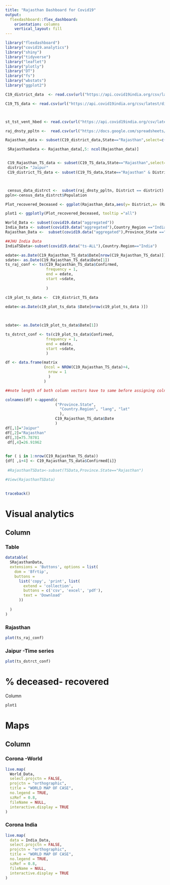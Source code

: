 ```yaml
---
title: "Rajasthan Dashboard for Covid19"
output: 
  flexdashboard::flex_dashboard:
    orientation: columns
    vertical_layout: fill
---
```



```r
library("flexdashboard")
library("covid19.analytics")
library("shiny")
library("tidyverse")
library("leaflet")
library("plotly")
library("DT")
library("fs")
library("wbstats")
library("ggplot2")

```

```r

C19_district_data  <- read.csv(url("https://api.covid19india.org/csv/latest/district_wise.csv"), header=TRUE)

C19_TS_data <- read.csv(url("https://api.covid19india.org/csv/latest/districts.csv"	),header=TRUE)



st_tst_vent_hbed <- read.csv(url("https://api.covid19india.org/csv/latest/statewise_tested_numbers_data.csv"), header=TRUE)

raj_dnsty_ppltn <-  read.csv(url("https://docs.google.com/spreadsheets/d/e/2PACX-1vTRQfWNoDHnhvBpWJVgDckmmiJw7RL67PTOHIeKxrf_IlJ5Purp2mkvhxei_N2rLVroDccH4vs7aOU-/pub?gid=0&single=true&output=csv"), header=TRUE)

```


```r

Rajasthan_data <- subset(C19_district_data,State=="Rajasthan",select=c(3:ncol(C19_district_data)-2))

 SRajasthanData <- Rajasthan_data[,5: ncol(Rajasthan_data)]


 C19_Rajasthan_TS_data <- subset(C19_TS_data,State=="Rajasthan",select=c(3:ncol(C19_TS_data)-2))
 district= "Jaipur"
 C19_district_TS_data <- subset(C19_TS_data,State=="Rajasthan" & District == district,select=c(3:ncol(C19_TS_data)-2))



 census_data_distrct <-  subset(raj_dnsty_ppltn, District == district)
ppln<-census_data_distrct$Population


```

```r




Plot_recovered_Deceased <- ggplot(Rajasthan_data,aes(y= District,x= (Rajasthan_data$Deceased*100)/Recovered )) +     geom_point()

plot1 <- ggplotly(Plot_recovered_Deceased, tooltip ="all")

```





```r

World_Data <- subset(covid19.data("aggregated"))
India_Data <- subset(covid19.data("aggregated"),Country_Region =="India")
Rajasthan_Data <-  subset(covid19.data("aggregated"),Province_State =="Rajasthan")

```


```r
##JHU India Data
IndiaTSData<-subset(covid19.data("ts-ALL"),Country.Region=="India")

```

```r

 
edate<-as.Date(C19_Rajasthan_TS_data$Date[nrow(C19_Rajasthan_TS_data)])
sdate<- as.Date(C19_Rajasthan_TS_data$Date[1])
ts_raj_conf <- ts(C19_Rajasthan_TS_data$Confirmed, 
                  frequency = 1, 
                  end = edate,
                  start =sdate,
                  
                  )
```

```r

c19_plot_ts_data <-  C19_district_TS_data

edate<-as.Date(c19_plot_ts_data $Date[nrow(c19_plot_ts_data )])

                           
                           
sdate<- as.Date(c19_plot_ts_data$Date[1])

ts_dstrct_conf <- ts(c19_plot_ts_data$Confirmed, 
                  frequency = 1, 
                  end = edate,
                  start =sdate,
                  )


```


```r

df <- data.frame(matrix
                 (ncol = NROW(C19_Rajasthan_TS_data)+4, 
                   nrow = 1
                   )
                 )

##note length of both column vectors have to same before assigning colnames 

colnames(df) <-append(c
                      ("Province.State",
                        "Country.Region", "lang", "lat"
                        ),
                      C19_Rajasthan_TS_data$Date
                      )
df[,1]="Jaipur"
df[,2]="Rajasthan"
df[,3]=75.78781
 df[,4]=26.91962
 

for ( i in 1:nrow(C19_Rajasthan_TS_data)) 
{df[ ,i+4] <- C19_Rajasthan_TS_data$Confirmed[i]}
 
 #RajasthanTSData<-subset(TSData,Province.State=="Rajasthan")

#View(RajasthanTSData)
 
```


```r
traceback()
```
Visual analytics
===========================================

Column {.tabset}
-------------------------------------



### Table
```r

datatable(
  SRajasthanData,
  extensions = 'Buttons', options = list(
    dom = 'Bfrtip',
    buttons = 
      list('copy', 'print', list(
        extend = 'collection',
        buttons = c('csv', 'excel', 'pdf'),
        text = 'Download'
      ))
    
  )
)
```

###  Rajasthan
```r
plot(ts_raj_conf)
```

### Jaipur -Time series

```r
plot(ts_dstrct_conf)
```


 % deceased- recovered
======================================
 
Column
 
```r
plot1 

```




Maps
===========================================

Column {.tabset}
-------------------------------------



### Corona -World 
```r


live.map(
  World_Data,
  select.projctn = FALSE,
  projctn = "orthographic",
  title = "WORLD MAP OF CASE",
  no.legend = TRUE,
  szRef = 0.8,
  fileName = NULL,
  interactive.display = TRUE
)

```

### Corona India


```r

live.map(
  data = India_Data,
  select.projctn = FALSE,
  projctn = "orthographic",
  title = "WORLD MAP OF CASE",
  no.legend = TRUE,
  szRef = 0.8,
  fileName = NULL,
  interactive.display = TRUE
)

```







